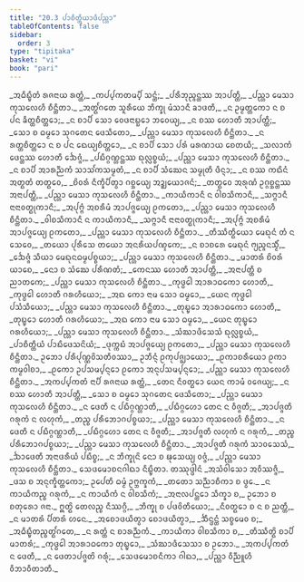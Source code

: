 ```yaml
---
title: "20.3 ᨸᩣᨧᩥᨲ᩠ᨲᩥᨿᩣᨴᩥᨸᨬ᩠ᩉᩣ"
tableOfContents: false
sidebar:
  order: 3
type: "tipitaka"
basket: "vi"
book: "pari"
---
```



<DynamicBreadcrumb />

<Division number="481" book="pari">

<Paragraph number="2369" type="verses" book="pari">
_ᩋᨵᩥᨭ᩠ᨮᩥᨲᩴ ᩁᨩᨶᩣᨿ ᩁᨲ᩠ᨲᩴ,_  
_ᨠᨸ᩠ᨸᨠᨲᨾ᩠ᨸᩥ ᩈᨶ᩠ᨲᩴ;_  
_ᨸᩁᩥᨽᩩᨬ᩠ᨩᨶ᩠ᨲᩔ ᩋᩣᨸᨲ᩠ᨲᩥ,_  
_ᨸᨬ᩠ᩉᩣ ᨾᩮᩈᩣ ᨠᩩᩈᩃᩮᩉᩥ ᨧᩥᨶ᩠ᨲᩥᨲᩣ._  

</Paragraph>

<Paragraph number="2370" type="verses" book="pari">
_ᩋᨲ᩠ᨳᩘᨣᨲᩮ ᩈᩪᩁᩥᨿᩮ ᨽᩥᨠ᩠ᨡᩩ ᨾᩴᩈᩣᨶᩥ ᨡᩣᨴᨲᩥ,_  
_ᨶ ᩏᨾ᩠ᨾᨲ᩠ᨲᨠᩮᩣ ᨶ ᨧ ᨸᨶ ᨡᩥᨲ᩠ᨲᨧᩥᨲ᩠ᨲᩮᩣ;_  
_ᨶ ᨧᩣᨸᩥ ᩈᩮᩣ ᩅᩮᨴᨶᩣᨭ᩠ᨭᩮᩣ ᨽᩅᩮᨿ᩠ᨿ,_  
_ᨶ ᨧᩔ ᩉᩮᩣᨲᩥ ᩋᩣᨸᨲ᩠ᨲᩥ;_  
_ᩈᩮᩣ ᨧ ᨵᨾ᩠ᨾᩮᩣ ᩈᩩᨣᨲᩮᨶ ᨴᩮᩈᩥᨲᩮᩣ,_  
_ᨸᨬ᩠ᩉᩣ ᨾᩮᩈᩣ ᨠᩩᩈᩃᩮᩉᩥ ᨧᩥᨶ᩠ᨲᩥᨲᩣ._  

</Paragraph>

<Paragraph number="2371" type="verses" book="pari">
_ᨶ ᩁᨲ᩠ᨲᨧᩥᨲ᩠ᨲᩮᩣ ᨶ ᨧ ᨸᨶ ᨳᩮᨿ᩠ᨿᨧᩥᨲ᩠ᨲᩮᩣ,_  
_ᨶ ᨧᩣᨸᩥ ᩈᩮᩣ ᨸᩁᩴ ᨾᩁᨱᩣᨿ ᨧᩮᨲᨿᩥ;_  
_ᩈᩃᩣᨠᩴ ᨴᩮᨶ᩠ᨲᩔ ᩉᩮᩣᨲᩥ ᨨᩮᨩ᩠ᨩᩴ,_  
_ᨸᨭᩥᨣ᩠ᨣᨱ᩠ᩉᨶ᩠ᨲᩔ ᨳᩩᩃᩖᨧ᩠ᨧᨿᩴ;_  
_ᨸᨬ᩠ᩉᩣ ᨾᩮᩈᩣ ᨠᩩᩈᩃᩮᩉᩥ ᨧᩥᨶ᩠ᨲᩥᨲᩣ._  

</Paragraph>

<Paragraph number="2372" type="verses" book="pari">
_ᨶ ᨧᩣᨸᩥ ᩋᩣᩁᨬ᩠ᨬᨠᩴ ᩈᩣᩈᩘᨠᩈᨾ᩠ᨾᨲᩴ,_  
_ᨶ ᨧᩣᨸᩥ ᩈᩴᨥᩮᨶ ᩈᨾ᩠ᨾᩩᨲᩥ ᨴᩥᨶ᩠ᨶᩣ;_  
_ᨶ ᨧᩔ ᨠᨳᩥᨶᩴ ᩋᨲ᩠ᨳᨲᩴ ᨲᨲ᩠ᨳᩮᩅ,_  
_ᨧᩦᩅᩁᩴ ᨶᩥᨠ᩠ᨡᩥᨸᩥᨲ᩠ᩅᩣ ᨣᨧ᩠ᨨᩮᨿ᩠ᨿ ᩋᨯ᩠ᨰᨿᩮᩣᨩᨶᩴ;_  
_ᨲᨲ᩠ᨳᩮᩅ ᩋᩁᩩᨱᩴ ᩏᨣ᩠ᨣᨧ᩠ᨨᨶ᩠ᨲᩔ ᩋᨶᩣᨸᨲ᩠ᨲᩥ,_  
_ᨸᨬ᩠ᩉᩣ ᨾᩮᩈᩣ ᨠᩩᩈᩃᩮᩉᩥ ᨧᩥᨶ᩠ᨲᩥᨲᩣ._  

</Paragraph>

<Paragraph number="2373" type="verses" book="pari">
_ᨠᩣᨿᩥᨠᩣᨶᩥ ᨶ ᩅᩤᨧᩈᩥᨠᩣᨶᩥ,_  
_ᩈᨻ᩠ᨻᩣᨶᩥ ᨶᩣᨶᩣᩅᨲ᩠ᨳᩩᨠᩣᨶᩥ;_  
_ᩋᨸᩩᨻ᩠ᨻᩴ ᩋᨧᩁᩥᨾᩴ ᩋᩣᨸᨩ᩠ᨩᩮᨿ᩠ᨿ ᩑᨠᨲᩮᩣ,_  
_ᨸᨬ᩠ᩉᩣ ᨾᩮᩈᩣ ᨠᩩᩈᩃᩮᩉᩥ ᨧᩥᨶ᩠ᨲᩥᨲᩣ._  

</Paragraph>

<Paragraph number="2374" type="verses" book="pari">
_ᩅᩤᨧᩈᩥᨠᩣᨶᩥ ᨶ ᨠᩣᨿᩥᨠᩣᨶᩥ,_  
_ᩈᨻ᩠ᨻᩣᨶᩥ ᨶᩣᨶᩣᩅᨲ᩠ᨳᩩᨠᩣᨶᩥ;_  
_ᩋᨸᩩᨻ᩠ᨻᩴ ᩋᨧᩁᩥᨾᩴ ᩋᩣᨸᨩ᩠ᨩᩮᨿ᩠ᨿ ᩑᨠᨲᩮᩣ,_  
_ᨸᨬ᩠ᩉᩣ ᨾᩮᩈᩣ ᨠᩩᩈᩃᩮᩉᩥ ᨧᩥᨶ᩠ᨲᩥᨲᩣ._  

</Paragraph>

<Paragraph number="2375" type="verses" book="pari">
_ᨲᩥᩔᩥᨲ᩠ᨳᩥᨿᩮᩣ ᨾᩮᨳᩩᨶᩴ ᨲᩴ ᨶ ᩈᩮᩅᩮ,_  
_ᨲᨿᩮᩣ ᨸᩩᩁᩥᩈᩮ ᨲᨿᩮᩣ ᩋᨶᩁᩥᨿᨸᨱ᩠ᨯᨠᩮ;_  
_ᨶ ᨧᩣᨧᩁᩮ ᨾᩮᨳᩩᨶᩴ ᨻ᩠ᨿᨬ᩠ᨩᨶᩈ᩠ᨾᩥᩴ,_  
_ᨨᩮᨩ᩠ᨩᩴ ᩈᩥᨿᩣ ᨾᩮᨳᩩᨶᨵᨾ᩠ᨾᨸᨧ᩠ᨧᨿᩣ;_  
_ᨸᨬ᩠ᩉᩣ ᨾᩮᩈᩣ ᨠᩩᩈᩃᩮᩉᩥ ᨧᩥᨶ᩠ᨲᩥᨲᩣ._  

</Paragraph>

<Paragraph number="2376" type="verses" book="pari">
_ᨾᩣᨲᩁᩴ ᨧᩦᩅᩁᩴ ᨿᩣᨧᩮ,_  
_ᨶᩮᩣ ᨧ ᩈᩴᨥᩮ ᨸᩁᩥᨱᨲᩴ;_  
_ᨠᩮᨶᩔ ᩉᩮᩣᨲᩥ ᩋᩣᨸᨲ᩠ᨲᩥ,_  
_ᩋᨶᩣᨸᨲ᩠ᨲᩥ ᨧ ᨬᩣᨲᨠᩮ;_  
_ᨸᨬ᩠ᩉᩣ ᨾᩮᩈᩣ ᨠᩩᩈᩃᩮᩉᩥ ᨧᩥᨶ᩠ᨲᩥᨲᩣ._  

</Paragraph>

<Paragraph number="2377" type="verses" book="pari">
_ᨠᩩᨴ᩠ᨵᩮᩤ ᩋᩣᩁᩣᨵᨠᩮᩣ ᩉᩮᩣᨲᩥ,_  
_ᨠᩩᨴ᩠ᨵᩮᩤ ᩉᩮᩣᨲᩥ ᨣᩁᩉᩥᨿᩮᩣ;_  
_ᩋᨳ ᨠᩮᩣ ᨶᩣᨾ ᩈᩮᩣ ᨵᨾ᩠ᨾᩮᩣ,_  
_ᨿᩮᨶ ᨠᩩᨴ᩠ᨵᩮᩤ ᨸᩈᩴᩈᩥᨿᩮᩣ;_  
_ᨸᨬ᩠ᩉᩣ ᨾᩮᩈᩣ ᨠᩩᩈᩃᩮᩉᩥ ᨧᩥᨶ᩠ᨲᩥᨲᩣ._  

</Paragraph>

<Paragraph number="2378" type="verses" book="pari">
_ᨲᩩᨭ᩠ᨮᩮᩣ ᩋᩣᩁᩣᨵᨠᩮᩣ ᩉᩮᩣᨲᩥ,_  
_ᨲᩩᨭ᩠ᨮᩮᩣ ᩉᩮᩣᨲᩥ ᨣᩁᩉᩥᨿᩮᩣ;_  
_ᩋᨳ ᨠᩮᩣ ᨶᩣᨾ ᩈᩮᩣ ᨵᨾ᩠ᨾᩮᩣ,_  
_ᨿᩮᨶ ᨲᩩᨭ᩠ᨮᩮᩣ ᨣᩁᩉᩥᨿᩮᩣ;_  
_ᨸᨬ᩠ᩉᩣ ᨾᩮᩈᩣ ᨠᩩᩈᩃᩮᩉᩥ ᨧᩥᨶ᩠ᨲᩥᨲᩣ._  

</Paragraph>

<Paragraph number="2379" type="verses" book="pari">
_ᩈᩴᨥᩣᨴᩥᩈᩮᩈᩴ ᨳᩩᩃᩖᨧ᩠ᨧᨿᩴ,_  
_ᨸᩣᨧᩥᨲ᩠ᨲᩥᨿᩴ ᨸᩣᨭᩥᨴᩮᩈᨶᩦᨿᩴ;_  
_ᨴᩩᨠ᩠ᨠᨭᩴ ᩋᩣᨸᨩ᩠ᨩᩮᨿ᩠ᨿ ᩑᨠᨲᩮᩣ,_  
_ᨸᨬ᩠ᩉᩣ ᨾᩮᩈᩣ ᨠᩩᩈᩃᩮᩉᩥ ᨧᩥᨶ᩠ᨲᩥᨲᩣ._  

</Paragraph>

<Paragraph number="2380" book="pari">
ᩏᨽᩮᩣ ᨸᩁᩥᨸᩩᨱ᩠ᨱᩅᩦᩈᨲᩥᩅᩔᩣ,_  
ᩏᨽᩥᨶ᩠ᨶᩴ ᩑᨠᩩᨸᨩ᩠ᨫᩣᨿᩮᩣ;_  
_ᩑᨠᩣᨧᩁᩥᨿᩮᩣ ᩑᨠᩣ ᨠᨾ᩠ᨾᩅᩤᨧᩣ,_  
_ᩑᨠᩮᩣ ᩏᨸᩈᨾ᩠ᨸᨶ᩠ᨶᩮᩣ ᩑᨠᩮᩣ ᩋᨶᩩᨸᩈᨾ᩠ᨸᨶ᩠ᨶᩮᩣ;_  
_ᨸᨬ᩠ᩉᩣ ᨾᩮᩈᩣ ᨠᩩᩈᩃᩮᩉᩥ ᨧᩥᨶ᩠ᨲᩥᨲᩣ._  

</Paragraph>

<Paragraph number="2381" type="verses" book="pari">
_ᩋᨠᨸ᩠ᨸᨠᨲᩴ ᨶᩣᨸᩥ ᩁᨩᨶᩣᨿ ᩁᨲ᩠ᨲᩴ,_  
_ᨲᩮᨶ ᨶᩥᩅᨲ᩠ᨳᩮᩣ ᨿᩮᨶ ᨠᩣᨾᩴ ᩅᨩᩮᨿ᩠ᨿ;_  
_ᨶ ᨧᩔ ᩉᩮᩣᨲᩥ ᩋᩣᨸᨲ᩠ᨲᩥ,_  
_ᩈᩮᩣ ᨧ ᨵᨾ᩠ᨾᩮᩣ ᩈᩩᨣᨲᩮᨶ ᨴᩮᩈᩥᨲᩮᩣ;_  
_ᨸᨬ᩠ᩉᩣ ᨾᩮᩈᩣ ᨠᩩᩈᩃᩮᩉᩥ ᨧᩥᨶ᩠ᨲᩥᨲᩣ._  

</Paragraph>

<Paragraph number="2382" type="verses" book="pari">
_ᨶ ᨴᩮᨲᩥ ᨶ ᨸᨭᩥᨣ᩠ᨣᨱ᩠ᩉᩣᨲᩥ,_  
_ᨸᨭᩥᨣ᩠ᨣᩉᩮᩣ ᨲᩮᨶ ᨶ ᩅᩥᨩ᩠ᨩᨲᩥ;_  
_ᩋᩣᨸᨩ᩠ᨩᨲᩥ ᨣᩁᩩᨠᩴ ᨶ ᩃᩉᩩᨠᩴ,_  
_ᨲᨬ᩠ᨧ ᨸᩁᩥᨽᩮᩣᨣᨸᨧ᩠ᨧᨿᩣ;_  
_ᨸᨬ᩠ᩉᩣ ᨾᩮᩈᩣ ᨠᩩᩈᩃᩮᩉᩥ ᨧᩥᨶ᩠ᨲᩥᨲᩣ._  

</Paragraph>

<Paragraph number="2383" type="verses" book="pari">
_ᨶ ᨴᩮᨲᩥ ᨶ ᨸᨭᩥᨣ᩠ᨣᨱ᩠ᩉᩣᨲᩥ,_  
_ᨸᨭᩥᨣ᩠ᨣᩉᩮᩣ ᨲᩮᨶ ᨶ ᩅᩥᨩ᩠ᨩᨲᩥ;_  
_ᩋᩣᨸᨩ᩠ᨩᨲᩥ ᩃᩉᩩᨠᩴ ᨶ ᨣᩁᩩᨠᩴ,_  
_ᨲᨬ᩠ᨧ ᨸᩁᩥᨽᩮᩣᨣᨸᨧ᩠ᨧᨿᩣ;_  
_ᨸᨬ᩠ᩉᩣ ᨾᩮᩈᩣ ᨠᩩᩈᩃᩮᩉᩥ ᨧᩥᨶ᩠ᨲᩥᨲᩣ._  

</Paragraph>

<Paragraph number="2384" type="verses" book="pari">
_ᩋᩣᨸᨩ᩠ᨩᨲᩥ ᨣᩁᩩᨠᩴ ᩈᩣᩅᩈᩮᩈᩴ,_  
_ᨨᩣᨴᩮᨲᩥ ᩋᨶᩣᨴᩁᩥᨿᩴ ᨸᨭᩥᨧ᩠ᨧ;_  
_ᨶ ᨽᩥᨠ᩠ᨡᩩᨶᩦ ᨶᩮᩣ ᨧ ᨹᩩᩈᩮᨿ᩠ᨿ ᩅᨩ᩠ᨩᩴ,_  
_ᨸᨬ᩠ᩉᩣ ᨾᩮᩈᩣ ᨠᩩᩈᩃᩮᩉᩥ ᨧᩥᨶ᩠ᨲᩥᨲᩣ._  


</Paragraph>
</Division>

<Paragraph number="2385" type="center" book="pari">
ᩈᩮᨴᨾᩮᩣᨧᨶᨣᩤᨳᩣ ᨶᩥᨭ᩠ᨮᩥᨲᩣ.



</Paragraph>

<Paragraph number="2386" type="center" book="pari">
ᨲᩔᩩᨴ᩠ᨴᩤᨶᩴ


</Paragraph>

<Paragraph number="2387" type="verses" book="pari">
_ᩋᩈᩴᩅᩤᩈᩮᩣ ᩋᩅᩥᩔᨩ᩠ᨩᩥ,_  
_ᨴᩈ ᨧ ᩋᨶᩩᨠ᩠ᨡᩥᨲ᩠ᨲᨠᩮᩣ;_  
ᩏᨸᩮᨲᩥ ᨵᨾ᩠ᨾᩴ ᩏᨻ᩠ᨽᨠ᩠ᨡᨠᩴ,_  
_ᨲᨲᩮᩣ ᩈᨬ᩠ᨬᩣᨧᩥᨠᩣ ᨧ ᨴ᩠ᩅᩮ._  

</Paragraph>

<Paragraph number="2388" type="verses" book="pari">
_ᨶ ᨠᩣᨿᩥᨠᨬ᩠ᨧ ᨣᩁᩩᨠᩴ,_  
_ᨶ ᨠᩣᨿᩥᨠᩴ ᨶ ᩅᩤᨧᩈᩥᨠᩴ;_  
_ᩋᨶᩣᩃᨸᨶ᩠ᨲᩮᩣ ᩈᩥᨠ᩠ᨡᩣ ᨧ,_  
ᩏᨽᩮᩣ ᨧ ᨧᨲᩩᩁᩮᩣ ᨩᨶᩣ._  

</Paragraph>

<Paragraph number="2389" type="verses" book="pari">
ᩍᨲ᩠ᨳᩦ ᨲᩮᩃᨬ᩠ᨧ ᨶᩥᩔᨣ᩠ᨣᩥ,_  
_ᨽᩥᨠ᩠ᨡᩩ ᨧ ᨸᨴᩅᩦᨲᩥᨿᩮᩣ;_  
_ᨶᩥᩅᨲ᩠ᨳᩮᩣ ᨧ ᨶ ᨧ ᨬᨲ᩠ᨲᩥ,_  
_ᨶ ᨾᩣᨲᩁᩴ ᨸᩥᨲᩁᩴ ᩉᨶᩮ._  

</Paragraph>

<Paragraph number="2390" type="verses" book="pari">
_ᩋᨧᩮᩣᨴᨿᩥᨲ᩠ᩅᩣ ᨧᩮᩣᨴᨿᩥᨲ᩠ᩅᩣ,_  
_ᨨᩥᨶ᩠ᨴᨶ᩠ᨲᩴ ᩈᨧ᩠ᨧᨾᩮᩅ ᨧ;_  
_ᩋᨵᩥᨭ᩠ᨮᩥᨲᨬ᩠ᨧᨲ᩠ᨳᩘᨣᨲᩮ,_  
_ᨶ ᩁᨲ᩠ᨲᩴ ᨶ ᨧᩣᩁᨬ᩠ᨬᨠᩴ._  

</Paragraph>

<Paragraph number="2391" type="verses" book="pari">
_ᨠᩣᨿᩥᨠᩣ ᩅᩤᨧᩈᩥᨠᩣ ᨧ,_  
_ᨲᩥᩔᩥᨲ᩠ᨳᩦ ᨧᩣᨸᩥ ᨾᩣᨲᩁᩴ;_  
_ᨠᩩᨴ᩠ᨵᩮᩤ ᩋᩣᩁᩣᨵᨠᩮᩣ ᨲᩩᨭ᩠ᨮᩮᩣ,_  
_ᩈᩴᨥᩣᨴᩥᩈᩮᩈᩣ ᨧ ᩏᨽᩮᩣ._  

</Paragraph>

<Paragraph number="2392" type="verses" book="pari">
_ᩋᨠᨸ᩠ᨸᨠᨲᩴ ᨶ ᨴᩮᨲᩥ,_  
_ᨶ ᨴᩮᨲᩣᨸᨩ᩠ᨩᨲᩦ ᨣᩁᩩᩴ;_  
_ᩈᩮᨴᨾᩮᩣᨧᨶᩥᨠᩣ ᨣᩤᨳᩣ,_  
_ᨸᨬ᩠ᩉᩣ ᩅᩥᨬ᩠ᨬᩪᩉᩥ ᩅᩥᨽᩣᩅᩥᨲᩣᨲᩥ._
</Paragraph>